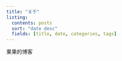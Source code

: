 ```yaml
---
title: "关于"
listing:
  contents: posts
  sort: "date desc"
  fields: [title, date, categories, tags]
---
```


果果的博客
